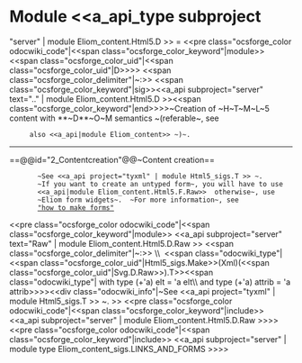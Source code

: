=Module <<a_api_type subproject="server" | module Eliom_content.Html5.D >> =
<<pre class="ocsforge_color odocwiki_code"|<<span class="ocsforge_color_keyword"|module>> <<span class="ocsforge_color_uid"|<<span class="ocsforge_color_uid"|D>>>> <<span class="ocsforge_color_delimiter"|~:>> <<span class="ocsforge_color_keyword"|sig>><<a_api subproject="server" text=".." | module Eliom_content.Html5.D >><<span class="ocsforge_color_keyword"|end>>>>~Creation of ~H~T~M~L~5 content with **~D**~O~M semantics ~(referable~, see
      also <<a_api|module Eliom_content>> ~)~.

----


==@@id="2_Contentcreation"@@~Content creation==



        ~See <<a_api project="tyxml" | module Html5_sigs.T >> ~.
        ~If you want to create an untyped form~, you will have to use         <<a_api|module Eliom_content.Html5.F.Raw>>  otherwise~, use
        ~Eliom form widgets~.  ~For more information~, see
        [[http://ocsigen.org/howto/forms/|"how to make forms"]]
<<pre class="ocsforge_color odocwiki_code"|<<span class="ocsforge_color_keyword"|module>> <<a_api subproject="server" text="Raw" | module Eliom_content.Html5.D.Raw >> <<span class="ocsforge_color_delimiter"|~:>> \\  <<span class="odocwiki_type"|<<span class="ocsforge_color_uid"|Html5_sigs.Make>>(Xml)(<<span class="ocsforge_color_uid"|Svg.D.Raw>>).T>><<span class="odocwiki_type"| with type (+'a) elt = 'a elt\\          and type (+'a) attrib = 'a attrib>>>><<div class="odocwiki_info"|~See <<a_api project="tyxml" | module Html5_sigs.T >> ~.
>>
<<pre class="ocsforge_color odocwiki_code"|<<span class="ocsforge_color_keyword"|include>> <<a_api subproject="server" | module Eliom_content.Html5.D.Raw >>>>
<<pre class="ocsforge_color odocwiki_code"|<<span class="ocsforge_color_keyword"|include>> <<a_api subproject="server" | module type Eliom_content_sigs.LINKS_AND_FORMS >>>>
